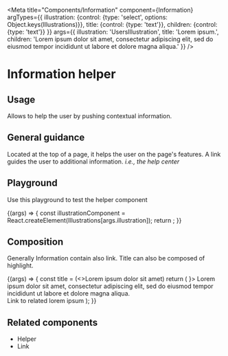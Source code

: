 
<Meta
  title="Components/Information"
  component={Information}
  argTypes={{
    illustration: {control: {type: 'select', options: Object.keys(Illustrations)}},
    title: {control: {type: 'text'}},
    children: {control: {type: 'text'}}
  }}
  args={{
    illustration: 'UsersIllustration',
    title: 'Lorem ipsum.',
    children: 'Lorem ipsum dolor sit amet, consectetur adipiscing elit, sed do eiusmod tempor incididunt ut labore et dolore magna aliqua.'
  }}
/>

# Information helper

## Usage

Allows to help the user by pushing contextual information.

## General guidance

Located at the top of a page, it helps the user on the page's features. A link guides the user to additional information. *i.e., the help center*

## Playground

Use this playground to test the helper component

<Canvas>
  <Story name="Standard">
    {(args) => {
      const illustrationComponent = React.createElement(Illustrations[args.illustration]);
      return <Information {...args} illustration={illustrationComponent}/>;
    }}
  </Story>
</Canvas>

<ArgsTable story="Standard" />

## Composition

Generally Information contain also link.
Title can also be composed of highlight.

<Canvas>
  <Story name="Composition">
    {(args) => {
      const title = (<>Lorem ipsum <HighlightTitle>dolor</HighlightTitle> sit amet</>)
      return (
        <Information title={title} illustration={<UsersIllustration/>}>
          Lorem ipsum dolor sit amet, consectetur adipiscing elit, sed do eiusmod tempor incididunt ut labore et dolore magna aliqua.
          <br/>
          <Link target="_blank" href="https://www.akeneo.com/">Link to related lorem ipsum</Link>
        </Information>
      );
    }}
  </Story>
</Canvas>

## Related components

<ul>
  <li><LinkTo kind="Components/Helper" story="Standard">Helper</LinkTo></li>
  <li><LinkTo kind="Components/Link" story="Standard">Link</LinkTo></li>
</ul>
